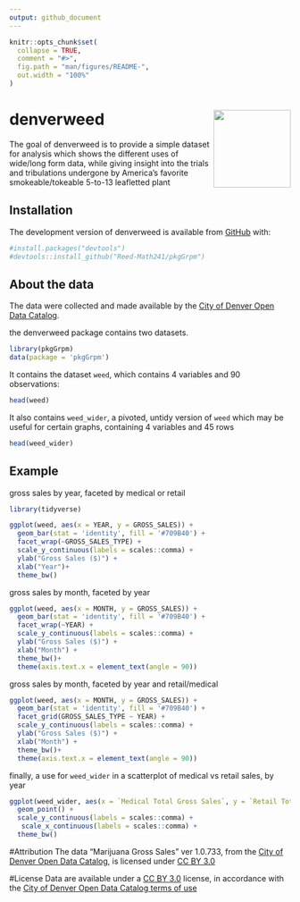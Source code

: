 ```yaml
---
output: github_document
---
```


<!-- README.md is generated from README.Rmd. Please edit that file -->

<!-- You'll still need to render `README.Rmd` regularly, to keep `README.md` up-to-date. `devtools::build_readme()` is handy for this.  -->



```r
knitr::opts_chunk$set(
  collapse = TRUE,
  comment = "#>",
  fig.path = "man/figures/README-",
  out.width = "100%"
)
```

# denverweed <img src='man/figures/weedhexnoface.JPG' align="right" height="138.5" /></a>

<!-- badges: start -->
<!-- badges: end -->

The goal of denverweed is to provide a simple dataset for analysis which shows the different uses of wide/long form data, while giving insight into the trials and tribulations undergone by America’s favorite smokeable/tokeable 5-to-13 leafletted plant 

## Installation

The development version of denverweed is available from [GitHub](https://github.com/) with:
```r
#install.packages("devtools")
#devtools::install_github("Reed-Math241/pkgGrpm")
```



## About the data 

The data were collected and made available by the [City of Denver Open Data Catalog](http://data.denvergov.org).

the denverweed package contains two datasets. 
```r
library(pkgGrpm)
data(package = 'pkgGrpm')
```


It contains the dataset `weed`, which contains 4 variables and 90 observations:

```r
head(weed)
```

It also contains `weed_wider`, a pivoted, untidy version of `weed` which may be useful for certain graphs, containing 4 variables and 45 rows

```r
head(weed_wider)
```

## Example

gross sales by year, faceted by medical or retail 
```r
library(tidyverse)
```

```r
ggplot(weed, aes(x = YEAR, y = GROSS_SALES)) + 
  geom_bar(stat = 'identity', fill = '#709B40') +
  facet_wrap(~GROSS_SALES_TYPE) +
  scale_y_continuous(labels = scales::comma) + 
  ylab("Gross Sales ($)") + 
  xlab("Year")+
  theme_bw()
```

gross sales by month, faceted by year 
```r

ggplot(weed, aes(x = MONTH, y = GROSS_SALES)) + 
  geom_bar(stat = 'identity', fill = '#709B40') +
  facet_wrap(~YEAR) +
  scale_y_continuous(labels = scales::comma) +
  ylab("Gross Sales ($)") + 
  xlab("Month") +
  theme_bw()+
  theme(axis.text.x = element_text(angle = 90))

```

gross sales by month, faceted by year and retail/medical

```r
ggplot(weed, aes(x = MONTH, y = GROSS_SALES)) + 
  geom_bar(stat = 'identity', fill = '#709B40') +
  facet_grid(GROSS_SALES_TYPE ~ YEAR) +
  scale_y_continuous(labels = scales::comma) + 
  ylab("Gross Sales ($)") + 
  xlab("Month") +
  theme_bw()+
  theme(axis.text.x = element_text(angle = 90))


```

finally, a use for `weed_wider` in a scatterplot of medical vs retail sales, by year


```r

ggplot(weed_wider, aes(x = `Medical Total Gross Sales`, y = `Retail Total Gross Sales`, color = YEAR)) +
  geom_point() +
  scale_y_continuous(labels = scales::comma) +
   scale_x_continuous(labels = scales::comma) +
  theme_bw()
```

#Attribution 
The data “Marijuana Gross Sales” ver 1.0.733, from the [City of Denver Open Data Catalog](http://data.denvergov.org), is licensed under [CC BY 3.0](http://creativecommons.org/licenses/by/3.0/)

#License 
Data are available under a [CC BY 3.0](http://creativecommons.org/licenses/by/3.0/) license, in accordance with the [City of Denver Open Data Catalog terms of use](https://www.denvergov.org/opendata/termsofuse) 
